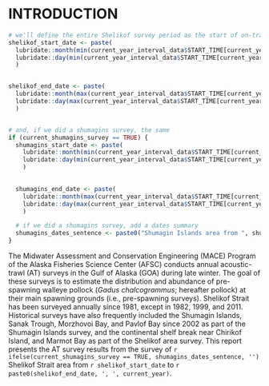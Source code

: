 # INTRODUCTION

```r
# we'll define the entire Shelikof survey period as the start of on-transect to the end of off-transect time
shelikof_start_date <- paste(
  lubridate::month(min(current_year_interval_data$START_TIME[current_year_interval_data$SURVEY == survey_shelikof]), label = TRUE, abbr = FALSE),
  lubridate::day(min(current_year_interval_data$START_TIME[current_year_interval_data$SURVEY == survey_shelikof]))
  )


shelikof_end_date <- paste(
  lubridate::month(max(current_year_interval_data$START_TIME[current_year_interval_data$SURVEY == survey_shelikof]), label = TRUE, abbr = FALSE),
  lubridate::day(max(current_year_interval_data$START_TIME[current_year_interval_data$SURVEY == survey_shelikof]))
  )


# and, if we did a shumagins survey, the same
if (current_shumagins_survey == TRUE) {
  shumagins_start_date <- paste(
    lubridate::month(min(current_year_interval_data$START_TIME[current_year_interval_data$SURVEY == survey_shumagins]), label = TRUE, abbr = FALSE),
    lubridate::day(min(current_year_interval_data$START_TIME[current_year_interval_data$SURVEY == survey_shumagins]))
    )
  

  shumagins_end_date <- paste(
    lubridate::month(max(current_year_interval_data$START_TIME[current_year_interval_data$SURVEY == survey_shumagins]), label = TRUE, abbr = FALSE),
    lubridate::day(max(current_year_interval_data$START_TIME[current_year_interval_data$SURVEY == survey_shumagins]))
    )

  # if we did a shumagins survey, add a dates summary
  shumagins_dates_sentence <- paste0("Shumagin Islands area from ", shumagins_start_date, " to ", shumagins_end_date, " and the ")
}
```

The Midwater Assessment and Conservation Engineering (MACE) Program of the Alaska Fisheries Science Center (AFSC) conducts annual acoustic-trawl (AT) surveys in the Gulf of Alaska (GOA) during late winter. The goal of these surveys is to estimate the distribution and abundance of pre-spawning walleye pollock (*Gadus chalcogrammus*; hereafter pollock) at their main spawning grounds (i.e., pre-spawning surveys). Shelikof Strait has been surveyed annually since 1981, except in 1982, 1999, and 2011. Historical surveys have also frequently included the Shumagin Islands, Sanak Trough, Morzhovoi Bay, and Pavlof Bay since 2002 as part of the Shumagin Islands survey, and the continental shelf break near Chirikof Island, and Marmot Bay as part of the Shelikof area survey. This report presents the AT survey results from the survey of `r ifelse(current_shumagins_survey == TRUE, shumagins_dates_sentence, '')` Shelikof Strait area from `r shelikof_start_date` to `r paste0(shelikof_end_date, ', ', current_year)`.


